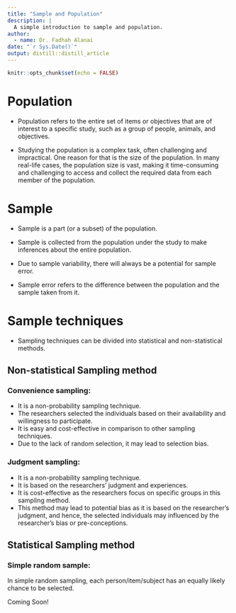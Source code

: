 ```yaml
---
title: "Sample and Population"
description: |
  A simple introduction to sample and population. 
author:
  - name: Dr. Fadhah Alanai
date: "`r Sys.Date()`"
output: distill::distill_article
---
```


```r
knitr::opts_chunk$set(echo = FALSE)
```

# Population 
- Population refers to the entire set of items or objectives that are of interest to a specific study, such as a group of people,
animals, and objectives. 

- Studying the population is a complex task, often challenging and impractical. One reason for that is the size of the 
population. In many real-life cases, the population size is vast, making it time-consuming and challenging to access and collect the required data
from each member of the population. 


# Sample

- Sample is a part (or a subset) of the population. 

- Sample is collected from the population under the study to make inferences about the entire population. 

- Due to sample variability, there will always be a potential for sample error. 

- Sample error refers to the difference between the population and the sample taken from it. 

# Sample techniques

- Sampling techniques can be divided into statistical and non-statistical methods. 

## Non-statistical Sampling method 

### Convenience sampling: 

- It is a non-probability sampling technique. 
- The researchers selected the individuals based on their availability and willingness to participate. 
- It is easy and cost-effective in comparison to other sampling techniques. 
- Due to the lack of random selection, it may lead to selection bias. 

### Judgment sampling:

- It is a non-probability sampling technique. 
- It is based on the researchers' judgment and experiences. 
- It is cost-effective as the researchers focus on specific groups in this sampling method. 
- This method may lead to potential bias as it is based on the researcher's judgment, and hence, the selected individuals may influenced by the researcher's bias or pre-conceptions.  


## Statistical Sampling method 

### Simple random sample: 
In simple random sampling, each person/item/subject has an equally likely chance to be selected. 

Coming Soon!
 





